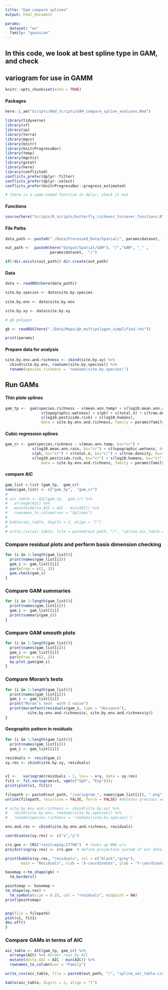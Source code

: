 ```yaml
---
title: "Gam compare splines"
output: html_document

params:
  dataset: "wc"
  family: "gaussian"
---
```


## In this code, we look at best spline type in GAM, and check 
## variogram for use in GAMM

```r
knitr::opts_chunk$set(echo = TRUE)
```

#### Packages
```r
here::i_am("Scripts/Rmd_Scripts/GAM_compare_spline_analyses.Rmd")

library(tidyverse)
library(sf)
library(sp)
library(terra)
library(mgcv)
library(knitr)
library(knitrProgressBar)
library(tmap)
library(mgcViz)
library(gstat)
library(here)
library(conflicted)
conflicts_prefer(dplyr::filter)
conflicts_prefer(dplyr::select)
conflicts_prefer(knitrProgressBar::progress_estimated)

# there is a same-named function in dplyr, check it out
```

#### Functions
```r
source(here("Scripts/R_scripts/butterfly_richness_turnover_functions.R"))
```

#### File Paths
```r
data_path <- paste0("./Data/Processed_Data/Spatial/", params$dataset, ".rds")

out_path <-  paste0(here("Output/Spatial/GAM"), "/","GAM", "_" , 
                    params$dataset,  "/")

if(!dir.exists(out_path)) dir.create(out_path)
```

#### Data
```r
data <- readRDS(here(data_path))

site.by.species <- data$site.by.species
  
site.by.env <- data$site.by.env

site.by.xy <- data$site.by.xy

# gb polygon

gb <- readRDS(here("./Data/Maps/gb_multipolygon_simplified.rds"))
```

```r
print(params)
```
#### Prepare data for analysis
```r
site.by.env.and.richness <- cbind(site.by.xy) %>%
  cbind(site.by.env, rowSums(site.by.species)) %>% 
  rename(species.richness = 'rowSums(site.by.species)')
```

## Run GAMs

#### Thin plate splines
```r
gam_tp <-  gam(species.richness ~ s(mean.ann.temp) + s(log10.mean.ann.rain) + 
                s(topographic.wetness) + s(ph) + s(total.n) + s(tree.density) + 
                s(log10.pesticide.risk) + s(log10.humans),  
                data = site.by.env.and.richness, family = params$family, method= "REML")
```

#### Cubic regression splines
```r
gam_cr <- gam(species.richness ~ s(mean.ann.temp, bs="cr") + 
            s(log10.mean.ann.rain, bs="cr") + s(topographic.wetness, bs="cr") + 
            s(ph, bs="cr") + s(total.n, bs="cr") + s(tree.density, bs="cr") + 
            s(log10.pesticide.risk, bs="cr") + s(log10.humans, bs="cr"),  
                data = site.by.env.and.richness, family = params$family, method= "REML")
```

#### compare AIC 
```r
gam_list <-list (gam_tp,  gam_cr)
names(gam_list) <- c("gam_tp",  "gam_cr")
# 
# aic_table <- AIC(gam_tp,  gam_cr) %>%
#   arrange(AIC) %>%
#   mutate(delta_AIC = AIC - min(AIC)) %>%
#   rownames_to_column(var = "Splines")
# 
# kable(aic_table, digits = 2, align = "l")
# 
# write_csv(aic_table, file = paste0(out_path, "/", "spline_aic_table.csv"))
```

### Compare residual plots and perform basis dimension checking
```r
for (i in 1:length(gam_list)){
  print(names(gam_list[i]))  
  gam_i <- gam_list[[i]]
  par(mfrow = c(2, 2))
  gam.check(gam_i)
}
```
### Compare GAM summaries
```r
for (i in 1:length(gam_list)){
  print(names(gam_list[i]))  
  gam_i <- gam_list[[i]]
  print(summary(gam_i))
}
```

### Compare GAM smooth plots
```r
for (i in 1:length(gam_list)){
  print(names(gam_list[i]))  
  gam_i <- gam_list[[i]]
  par(mfrow = c(2, 2))
  my.plot.gam(gam_i)
}
```

### Compare Moran's tests
```r
for (i in 1:length(gam_list)){
  print(names(gam_list[i]))  
  gam_i <- gam_list[[i]]
  print("Moran's test  with I value")
  print(moranfast(residuals(gam_i, type = "deviance"), 
          site.by.env.and.richness$x, site.by.env.and.richness$y))
}
```

#### Geographic pattern in residuals
```r
for (i in 1:length(gam_list)){
  print(names(gam_list[i]))  
  gam_i <- gam_list[[i]]
  
residuals <- resid(gam_i)
xy.res <- cbind(site.by.xy, residuals)


v1 <-   variogram(residuals ~ 1, loc= ~ x+y, data = xy.res)
fit1 <- fit.variogram(v1, vgm(c("Sph", "Exp"))); 
print(plot(v1, fit1))

filepath <- paste0(out_path, "/variogram_", names(gam_list[i]), ".png")
unlink(filepath, recursive = FALSE, force = FALSE) #deletes previous version with the same name

# site.by.env.and.richness <- cbind(site.by.xy) %>%
#   cbind(site.by.env, rowSums(site.by.species)) %>% 
#   rename(species.richness = 'rowSums(site.by.species)')

env.and.res <- cbind(site.by.env.and.richness, residuals)

coordinates(xy.res) <- c("x","y")

crs.geo <- CRS("+init=epsg:27700")  # looks up BNG crs
proj4string(xy.res) <- crs.geo  # define projection system of our data

print(bubble(xy.res, "residuals", col = c("black","grey"),
       main = "Residuals", xlab = "X-coordinates", ylab = "Y-coordinates"))

basemap <-tm_shape(gb) +
  tm_borders()

pointsmap <- basemap +
tm_shape(xy.res) +
  tm_symbols(size = 0.25, col = "residuals", midpoint = NA)
print(pointsmap)


png(file = filepath)
plot(v1, fit1)
dev.off()
}
```

### Compare GAMs in terms of AIC
```r
aic_table <- AIC(gam_tp, gam_cr) %>%
  arrange(AIC) %>% #order rows by AIC
  mutate(delta_AIC = AIC - min(AIC)) %>%
  rownames_to_column(var = "Family")

write_csv(aic_table, file = paste0(out_path, "/", "spline_aic_table.csv"))

kable(aic_table, digits = 2, align = "l")
```